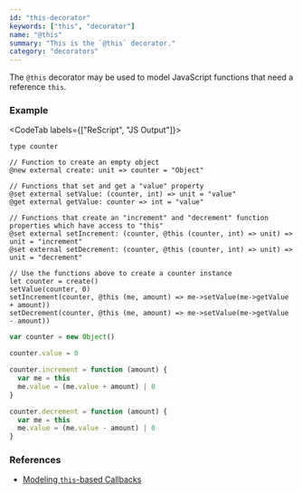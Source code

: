 ```yaml
---
id: "this-decorator"
keywords: ["this", "decorator"]
name: "@this"
summary: "This is the `@this` decorator."
category: "decorators"
---
```


The `@this` decorator may be used to model JavaScript functions that need a reference `this`.

### Example

<CodeTab labels={["ReScript", "JS Output"]}>

```res
type counter

// Function to create an empty object
@new external create: unit => counter = "Object"

// Functions that set and get a "value" property
@set external setValue: (counter, int) => unit = "value"
@get external getValue: counter => int = "value"

// Functions that create an "increment" and "decrement" function properties which have access to "this"
@set external setIncrement: (counter, @this (counter, int) => unit) => unit = "increment"
@set external setDecrement: (counter, @this (counter, int) => unit) => unit = "decrement"

// Use the functions above to create a counter instance
let counter = create()
setValue(counter, 0)
setIncrement(counter, @this (me, amount) => me->setValue(me->getValue + amount))
setDecrement(counter, @this (me, amount) => me->setValue(me->getValue - amount))
```

```js
var counter = new Object()

counter.value = 0

counter.increment = function (amount) {
  var me = this
  me.value = (me.value + amount) | 0
}

counter.decrement = function (amount) {
  var me = this
  me.value = (me.value - amount) | 0
}
```

</CodeTab>

### References

* [Modeling `this`-based Callbacks](/docs/manual/latest/bind-to-js-function#modeling-this-based-callbacks)

